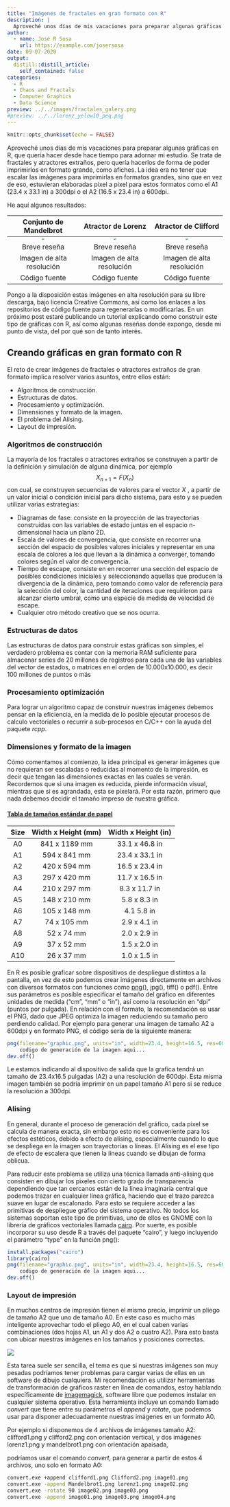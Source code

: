 ```yaml
---
title: "Imágenes de fractales en gran formato con R"
description: |
  Aproveché unos días de mis vacaciones para preparar algunas gráficas en R, que quería hacer desde hace tiempo para adornar mi estudio. Se trata de fractales y atractores extraños, pero quería hacerlos de forma de poder imprimirlos en formato grande, como afiches.
author:
  - name: José R Sosa
    url: https://example.com/josersosa
date: 09-07-2020
output:
  distill::distill_article:
    self_contained: false
categories:
  - R
  - Chaos and Fractals
  - Computer Graphics
  - Data Science
preview: ../../images/fractales_galery.png
#preview: ../../lorenz_yelow10_peq.png
---
```


```r
knitr::opts_chunk$set(echo = FALSE)
```

Aproveché unos días de mis vacaciones para preparar algunas gráficas en R, que quería hacer desde hace tiempo para adornar mi estudio. Se trata de fractales y atractores extraños, pero quería hacerlos de forma de poder imprimirlos en formato grande, como afiches. La idea era no tener que escalar las imágenes para imprimirlas en formatos grandes, sino que en vez de eso, estuvieran elaboradas pixel a pixel para estos formatos como el A1 (23.4 x 33.1 in) a 300dpi o el A2 (16.5 x 23.4 in) a 600dpi.

He aquí algunos resultados:

|                    Conjunto de Mandelbrot                    |                      Atractor de Lorenz                      |                     Atractor de Clifford                     |
| :----------------------------------------------------------: | :----------------------------------------------------------: | :----------------------------------------------------------: |
| <img src="../../images/Mandelbrot02_peq.png" style="zoom:33%;" /> | <img src="../../images/lorenz_yelow11 - 20mm_peq.png" style="zoom:33%;" /> | <img src="../../images/Clifford_mix3d05_peq.png" style="zoom: 33%;" /> |
|                         Breve reseña                         |                         Breve reseña                         |                         Breve reseña                         |
|                  Imagen de alta resolución                   |                  Imagen de alta resolución                   |                  Imagen de alta resolución                   |
|                        Código fuente                         |                        Código fuente                         |                        Código fuente                         |

Pongo a la disposición estas imágenes en alta resolución para su libre descarga, bajo licencia Creative Commons, así como los enlaces a los repositorios de código fuente para regenerarlas o modificarlas. En un próximo post estaré publicando un tutorial explicando como construir este tipo de gráficas con R, así como algunas reseñas donde expongo, desde mi punto de vista, del por qué son de tanto interés.



## Creando gráficas en gran formato con R

El reto de crear imágenes de fractales o atractores extraños de gran formato implica resolver varios asuntos, entre ellos están:

- Algoritmos de construcción.
- Estructuras de datos.
- Procesamiento y optimización. 
- Dimensiones y formato de la imagen.
- El problema del Alising.
- Layout de impresión.

### Algoritmos de construcción

La mayoría de los fractales o atractores extraños se construyen a partir de la definición y simulación de alguna dinámica, por ejemplo
$$
X_{n+1}=F(X_n)
$$
 con cual, se construyen secuencias de valores para el vector _X_ , a partir de un valor inicial o condición inicial para dicho sistema, para esto y se pueden utilizar varias estrategias:

- Diagramas de fase: consiste en la proyección de las trayectorias construidas con las variables de estado juntas en el espacio n-dimensional hacia un plano 2D. 
- Escala de valores de convergencia, que consiste en recorrer una sección del espacio de posibles valores iniciales y representar en una escala de colores a los que llevan a la dinámica a converger, tomando colores según el valor de convergencia.
- Tiempo de escape, consiste en en recorrer una sección del espacio de posibles condiciones iniciales y seleccionando aquellas que producen la divergencia de la dinámica, pero tomando como valor de referencia para la selección del color, la cantidad de iteraciones que requirieron para alcanzar cierto umbral, como una especie de medida de velocidad de escape.
- Cualquier otro método creativo que se nos ocurra.   

### Estructuras de datos

Las estructuras de datos para construir estas gráficas son simples, el verdadero problema es contar con la memoria RAM suficiente para almacenar series de 20 millones de registros para cada una de las variables del vector de estados, o matrices en el orden de 10.000x10.000, es decir 100 millones de puntos o más 

### Procesamiento optimización

Para lograr un algoritmo capaz de construir nuestras imágenes debemos pensar en la eficiencia, en la medida de lo posible ejecutar procesos de calculo vectoriales o recurrir a sub-procesos en C/C++ con la ayuda del paquete _rcpp_.

### Dimensiones y formato de la imagen

Cómo comentamos al comienzo, la idea principal es generar imágenes que no requieran ser escaladas o reducidas al momento de la impresión, es decir que tengan las dimensiones exactas en las cuales se verán. Recordemos que si una imagen es reducida, pierde información visual, mientras que si es agrandada, esta se pixelará. Por esta razón, primero que nada debemos decidir el tamaño impreso de nuestra gráfica. 

#### [Tabla de tamaños estándar de papel](https://www.officexpress.co.uk/paper-guide/)

| **Size** | **Width x Height (mm)** | **Width x Height (in)** |
| :------: | :---------------------: | :---------------------: |
|    A0    |      841 x 1189 mm      |     33.1 x 46.8 in      |
|    A1    |      594 x 841 mm       |     23.4 x 33.1 in      |
|    A2    |      420 x 594 mm       |     16.5 x 23.4 in      |
|    A3    |      297 x 420 mm       |     11.7 x 16.5 in      |
|    A4    |      210 x 297 mm       |      8.3 x 11.7 in      |
|    A5    |      148 x 210 mm       |      5.8 x 8.3 in       |
|    A6    |      105 x 148 mm       |       4.1 5.8 in        |
|    A7    |       74 x 105 mm       |      2.9 x 4.1 in       |
|    A8    |       52 x 74 mm        |      2.0 x 2.9 in       |
|    A9    |       37 x 52 mm        |      1.5 x 2.0 in       |
|   A10    |       26 x 37 mm        |      1.0 x 1.5 in       |

En R es posible graficar sobre dispositivos de despliegue distintos a la pantalla, en vez de esto podemos crear imágenes directamente en archivos con diversos formatos con funciones como [png()](https://www.rdocumentation.org/packages/grDevices/versions/3.4.1/topics/png), jpg(), tiff() o pdf(). Entre sus parámetros es posible especificar el tamaño del gráfico en diferentes unidades de medida ("cm", "mm" o "in"), así como la resolución en "dpi" (puntos por pulgada). En relación con el formato, la recomendación es usar el PNG, dado que JPEG optimiza la imagen reduciendo su tamaño pero perdiendo calidad. Por ejemplo para generar una imagen de tamaño A2 a 600dpi y en formato PNG, el código sería de la siguiente manera:



```R
png(filename="graphic.png", units="in", width=23.4, height=16.5, res=600)
	codigo de generación de la imagen aqui...
dev.off()
```

Le estamos indicando al dispositivo de salida que la grafica tendrá un tamaño de 23.4x16.5 pulgadas (A2) a una resolución de 600dpi. Esta misma imagen también se podría imprimir en un papel tamaño A1 pero si se reduce la resolución a 300dpi.

### Alising

En general, durante el proceso de generación del gráfico, cada pixel se calcula de manera exacta, sin embargo esto no es conveniente para los efectos estéticos, debido a efecto de alising, especialmente cuando lo que se despliega en la imagen son trayectorias o líneas. El Alising es el ese tipo de efecto de escalera que tienen la líneas cuando se dibujan de forma oblicua. 

Para reducir este problema se utiliza una técnica llamada anti-alising que consisten en dibujar los pixeles con cierto grado de transparencia dependiendo que tan cercanos están de la línea imaginaria central que podemos trazar en cualquier línea gráfica, haciendo que el trazo parezca suave en lugar de escalonado. Para esto se requiere acceder a las primitivas de despliegue gráfico del sistema operativo. No todos los sistemas soportan este tipo de primitivas, uno de ellos es GNOME con la librería de gráficos vectoriales llamada [cairo](https://en.wikipedia.org/wiki/Cairo_(graphics)). Por suerte, es posible incorporar su uso desde R a través del paquete "cairo", y luego incluyendo el parámetro "type" en la función png(): 


```R
install.packages("cairo")
library(cairo)
png(filename="graphic.png", units="in", width=23.4, height=16.5, res=600, type="cairo-png")
	codigo de generación de la imagen aqui...
dev.off()
```



### Layout de impresión

En muchos centros de impresión tienen el mismo precio, imprimir un pliego de tamaño A2 que uno de tamaño A0. En este caso es mucho más inteligente aprovechar todo el pliego A0, en el cual caben varias combinaciones (dos hojas A1, un A1 y dos A2 o cuatro A2). Para esto basta con ubicar nuestras imágenes en los tamaños y posiciones correctas.

![](../../images/a0-paper-sizes.jpg)

Esta tarea suele ser sencilla, el tema es que si nuestras imágenes son muy pesadas podríamos tener problemas para cargar varias de ellas en un software de dibujo cualquiera. Mi recomendación es utilizar herramientas de transformación de gráficos raster en línea de comandos, estoy hablando específicamente de [imagemagick ](https://imagemagick.org/index.php), software libre que podemos instalar en cualquier sistema operativo. Esta herramienta incluye un comando llamado _convert_ que tiene entre su parámetros el _append_ y _rotate_, que podemos usar para disponer adecuadamente nuestras imágenes en un formato A0.

Por ejemplo si disponemos de 4 archivos de imágenes tamaño A2: clifford1.png y clifford2.png con orientación vertical, y dos imágenes lorenz1.png y mandelbrot1.png con orientación apaisada, 



podríamos usar el comando _convert_, para generar a partir de estos 4 archivos, uno solo en formato A0:

```bash
convert.exe +append clifford1.png Clifford2.png image01.png
convert.exe -append Mandelbrot1.png lorenz1.png image02.png
convert.exe -rotate 90 image02.png image03.png
convert.exe -append image01.png image03.png image04.png
```


